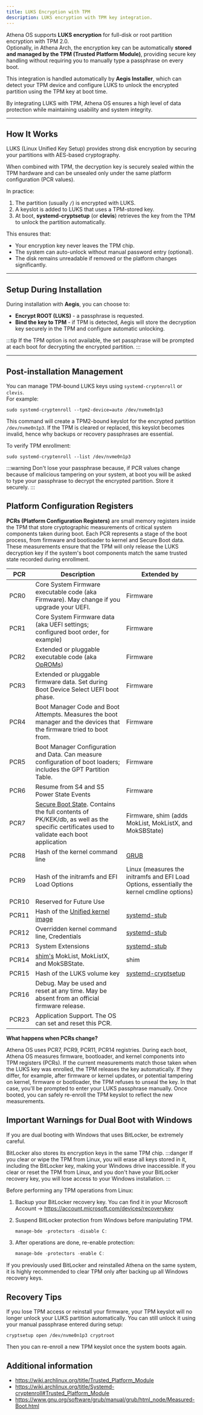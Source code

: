 ```yaml
---
title: LUKS Encryption with TPM
description: LUKS encryption with TPM key integration.
---
```


Athena OS supports **LUKS encryption** for full-disk or root partition encryption with TPM 2.0.  
Optionally, in Athena Arch, the encryption key can be automatically **stored and managed by the TPM (Trusted Platform Module)**, providing secure key handling without requiring you to manually type a passphrase on every boot.

This integration is handled automatically by **Aegis Installer**, which can detect your TPM device and configure LUKS to unlock the encrypted partition using the TPM key at boot time.

By integrating LUKS with TPM, Athena OS ensures a high level of data protection while maintaining usability and system integrity.

---

## How It Works

LUKS (Linux Unified Key Setup) provides strong disk encryption by securing your partitions with AES-based cryptography.

When combined with TPM, the decryption key is securely sealed within the TPM hardware and can be unsealed only under the same platform configuration (PCR values).

In practice:

1. The partition (usually `/`) is encrypted with LUKS.
2. A keyslot is added to LUKS that uses a TPM-stored key.
3. At boot, **systemd-cryptsetup** (or **clevis**) retrieves the key from the TPM to unlock the partition automatically.

This ensures that:
- Your encryption key never leaves the TPM chip.
- The system can auto-unlock without manual password entry (optional).
- The disk remains unreadable if removed or the platform changes significantly.

---

## Setup During Installation

During installation with **Aegis**, you can choose to:
- **Encrypt ROOT (LUKS)** - a passphrase is requested.
- **Bind the key to TPM** - if TPM is detected, Aegis will store the decryption key securely in the TPM and configure automatic unlocking.

:::tip
If the TPM option is not available, the set passphrase will be prompted at each boot for decrypting the encrypted partition.
:::

---

## Post-installation Management

You can manage TPM-bound LUKS keys using `systemd-cryptenroll` or `clevis`.  
For example:

```shell
sudo systemd-cryptenroll --tpm2-device=auto /dev/nvme0n1p3
```

This command will create a TPM2-bound keyslot for the encrypted partition `/dev/nvme0n1p3`.
If the TPM is cleared or replaced, this keyslot becomes invalid, hence why backups or recovery passphrases are essential.

To verify TPM enrollment:
```shell
sudo systemd-cryptenroll --list /dev/nvme0n1p3
```

:::warning
Don't lose your passphrase because, if PCR values change because of malicious tampering on your system, at boot you will be asked to type your passphrase to decrypt the encrypted partition. Store it securely.
:::

## Platform Configuration Registers

**PCRs (Platform Configuration Registers)** are small memory registers inside the TPM that store cryptographic measurements of critical system components taken during boot.
Each PCR represents a stage of the boot process, from firmware and bootloader to kernel and Secure Boot data.
These measurements ensure that the TPM will only release the LUKS decryption key if the system's boot components match the same trusted state recorded during enrollment.

| PCR | Description | Extended by |
| --- | ----------- | ----------- |
| PCR0 | Core System Firmware executable code (aka Firmware). May change if you upgrade your UEFI.  | Firmware |
| PCR1 | Core System Firmware data (aka UEFI settings; configured boot order, for example)  | Firmware |
| PCR2 | Extended or pluggable executable code (aka [OpROMs](https://en.wikipedia.org/wiki/Option_ROM))  | Firmware |
| PCR3 | Extended or pluggable firmware data. Set during Boot Device Select UEFI boot phase.  | Firmware |
| PCR4 | Boot Manager Code and Boot Attempts. Measures the boot manager and the devices that the firmware tried to boot from.  | Firmware |
| PCR5 | Boot Manager Configuration and Data. Can measure configuration of boot loaders; includes the GPT Partition Table.  | Firmware |
| PCR6 | Resume from S4 and S5 Power State Events  | Firmware |
| PCR7 | [Secure Boot State](https://superuser.com/questions/1640985/how-to-enable-bitlocker-when-booting-windows-10-from-a-non-microsoft-boot-manage). Contains the full contents of PK/KEK/db, as well as the specific certificates used to validate each boot application | Firmware, shim (adds MokList, MokListX, and MokSBState)  |
| PCR8 | Hash of the kernel command line  | [GRUB](https://lists.gnu.org/archive/html/grub-devel/2017-07/msg00003.html) |
| PCR9 | Hash of the initramfs and EFI Load Options  | Linux (measures the initramfs and EFI Load Options, essentially the kernel cmdline options)  |
| PCR10 | Reserved for Future Use  |  |
| PCR11 | Hash of the [Unified kernel image](https://wiki.archlinux.org/title/Unified_kernel_image) | [systemd-stub](https://man.archlinux.org/man/systemd-stub.7) |
| PCR12 | Overridden kernel command line, Credentials  | [systemd-stub](https://man.archlinux.org/man/systemd-stub.7) |
| PCR13 | System Extensions  | [systemd-stub](https://man.archlinux.org/man/systemd-stub.7) |
| PCR14 | [shim's](https://github.com/rhboot/shim/blob/main/README.tpm) MokList, MokListX, and MokSBState. | shim |
| PCR15 | Hash of the LUKS volume key | [systemd-cryptsetup](https://systemd.io/TPM2_PCR_MEASUREMENTS/#pcr-measurements-made-by-systemd-cryptsetup-userspace) |
| PCR16 | Debug. May be used and reset at any time. May be absent from an official firmware release.  |  |
| PCR23 | Application Support. The OS can set and reset this PCR.  |  |

**What happens when PCRs change?**

Athena OS uses PCR7, PCR9, PCR11, PCR14 registries. During each boot, Athena OS measures firmware, bootloader, and kernel components into TPM registers (PCRs). If the current measurements match those taken when the LUKS key was enrolled, the TPM releases the key automatically. If they differ, for example, after firmware or kernel updates, or potential tampering on kernel, firmware or bootloader, the TPM refuses to unseal the key. In that case, you'll be prompted to enter your LUKS passphrase manually. Once booted, you can safely re-enroll the TPM keyslot to reflect the new measurements.

## Important Warnings for Dual Boot with Windows

If you are dual booting with Windows that uses BitLocker, be extremely careful.

BitLocker also stores its encryption keys in the same TPM chip.
:::danger
If you clear or wipe the TPM from Linux, you will erase all keys stored in it, including the BitLocker key, making your Windows drive inaccessible.
If you clear or reset the TPM from Linux, and you don't have your BitLocker recovery key, you will lose access to your Windows installation.
:::

Before performing any TPM operations from Linux:

1. Backup your BitLocker recovery key.
   You can find it in your Microsoft Account → https://account.microsoft.com/devices/recoverykey

2. Suspend BitLocker protection from Windows before manipulating TPM.
   ```powershell
   manage-bde -protectors -disable C:
   ```

3. After operations are done, re-enable protection:
   ```powershell
   manage-bde -protectors -enable C:
   ```

If you previously used BitLocker and reinstalled Athena on the same system, it is highly recommended to clear TPM only after backing up all Windows recovery keys.

## Recovery Tips

If you lose TPM access or reinstall your firmware, your TPM keyslot will no longer unlock your LUKS partition automatically.
You can still unlock it using your manual passphrase entered during setup:
```shell
cryptsetup open /dev/nvme0n1p3 cryptroot
```
Then you can re-enroll a new TPM keyslot once the system boots again.

## Additional information
* https://wiki.archlinux.org/title/Trusted_Platform_Module
* https://wiki.archlinux.org/title/Systemd-cryptenroll#Trusted_Platform_Module
* https://www.gnu.org/software/grub/manual/grub/html_node/Measured-Boot.html

<ImageComponent />